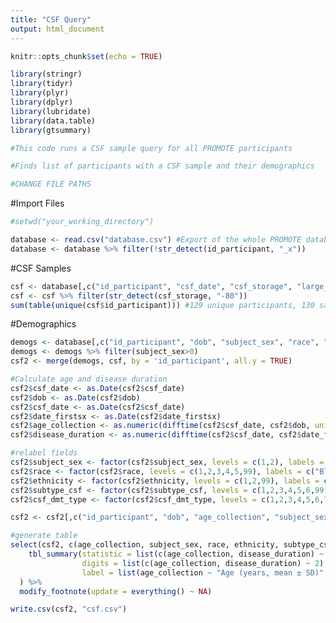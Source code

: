 ```yaml
---
title: "CSF Query"
output: html_document
---
```


```r
knitr::opts_chunk$set(echo = TRUE)
```
```r
library(stringr)
library(tidyr)
library(plyr)
library(dplyr)
library(lubridate)
library(data.table)
library(gtsummary)

#This code runs a CSF sample query for all PROMOTE participants

#Finds list of participants with a CSF sample and their demographics

#CHANGE FILE PATHS

```

#Import Files
```r
#setwd("your_working_directory")

database <- read.csv("database.csv") #Export of the whole PROMOTE database project
database <- database %>% filter(!str_detect(id_participant, "_x"))
```

#CSF Samples
```r
csf <- database[,c("id_participant", "csf_date", "csf_storage", "large_csf", "subtype_csf", "csf_dmt_type")]
csf <- csf %>% filter(str_detect(csf_storage, "-80"))
sum(table(unique(csf$id_participant))) #129 unique participants, 130 samples

```

#Demographics
```r
demogs <- database[,c("id_participant", "dob", "subject_sex", "race", "ethnicity", "date_firstsx", "date_msdx")]
demogs <- demogs %>% filter(subject_sex>0)
csf2 <- merge(demogs, csf, by = 'id_participant', all.y = TRUE)

#Calculate age and disease duration
csf2$csf_date <- as.Date(csf2$csf_date)
csf2$dob <- as.Date(csf2$dob)
csf2$csf_date <- as.Date(csf2$csf_date)
csf2$date_firstsx <- as.Date(csf2$date_firstsx)
csf2$age_collection <- as.numeric(difftime(csf2$csf_date, csf2$dob, units="weeks")/52.25)
csf2$disease_duration <- as.numeric(difftime(csf2$csf_date, csf2$date_firstsx, units="weeks")/52.25)

#relabel fields
csf2$subject_sex <- factor(csf2$subject_sex, levels = c(1,2), labels = c("Male", "Female"))
csf2$race <- factor(csf2$race, levels = c(1,2,3,4,5,99), labels = c("Black", "American Indian or Alaska Native", "Asian", "Caucasian", "Multi-racial", "Not Sure"))
csf2$ethnicity <- factor(csf2$ethnicity, levels = c(1,2,99), labels = c("Hispanic or Latino", "Non-Hispanic or Latino", "Not Sure"))
csf2$subtype_csf <- factor(csf2$subtype_csf, levels = c(1,2,3,4,5,6,99), labels = c("CIS", "RIS", "RRMS", "SPMS", "PPMS", "NMO", "Does not have MS"))
csf2$csf_dmt_type <- factor(csf2$csf_dmt_type, levels = c(1,2,3,4,5,6,7,8,9,10,11,12,13,14,15,16,17,18,19,20,21,22,23,24,25,26,99), labels = c("Aubagio", "Avonex", "Betaseron", "Copaxone", "Extavia", "Gilenya", "Novantrone", "Rebif", "Tecfidera", "Tysabri", "Other", "Lemtrada",  "Ocrevus", "Plegridy", "Zinbryta", "Rituxan", "Mavenclad", "Mayzent", "Vumerity", "Zeposia", "Kesimpta", "Soliris", "Uplizna", "Enspryng", "Ponvory", "Bafiertam", "None"))

csf2 <- csf2[,c("id_participant", "dob", "age_collection", "subject_sex", "race", "ethnicity", "csf_date", "subtype_csf", "disease_duration", "csf_dmt_type")]

#generate table
select(csf2, c(age_collection, subject_sex, race, ethnicity, subtype_csf, disease_duration, csf_dmt_type)) %>%
    tbl_summary(statistic = list(c(age_collection, disease_duration) ~ "{mean} ({sd})"),
                digits = list(c(age_collection, disease_duration) ~ 2),
                label = list(age_collection ~ "Age (years, mean ± SD)", disease_duration ~ "Disease Duration (years, mean ± SD)", subject_sex ~ "Sex (n, % of cohort)", race ~ "Race (n, % of cohort)", ethnicity ~ "Ethnicity (n, % of cohort)", subtype_csf ~ "Disease Subtype (n, % of cohort)", csf_dmt_type ~ "DMT (n, % of cohort)")
  ) %>%
  modify_footnote(update = everything() ~ NA)

write.csv(csf2, "csf.csv")


```


